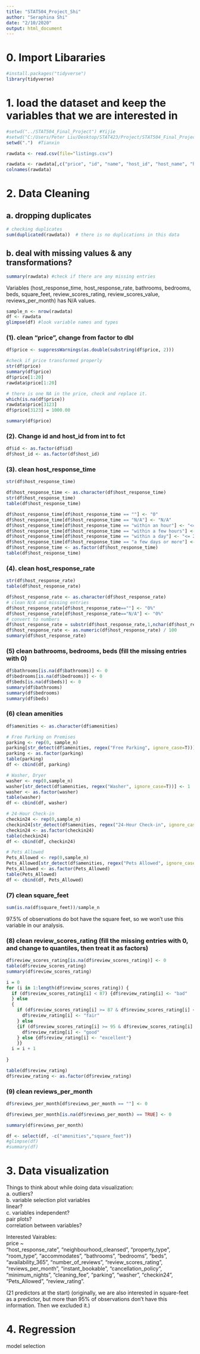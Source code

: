 ```yaml
---
title: "STAT504_Project_Shi"
author: "Seraphina Shi"
date: "2/10/2020"
output: html_document
---
```


# 0. Import Libararies 
```r
#install.packages("tidyverse")
library(tidyverse)
```

# 1. load the dataset and keep the variables that we are interested in
```r
#setwd("../STAT504_Final_Project") #Yijie
#setwd("C:/Users/Peter Liu/Desktop/STAT423/Project/STAT504_Final_Project") #Seraphina
setwd(".")  #Tianxin

rawdata <- read.csv(file="listings.csv")

rawdata <- rawdata[,c("price", "id", "name", "host_id", "host_name", "host_response_time", "host_response_rate", "neighbourhood_cleansed", "zipcode", "latitude", "longitude","property_type", "room_type", "accommodates", "bathrooms", "bedrooms", "beds", "amenities", "square_feet", "availability_365", "number_of_reviews", "review_scores_rating", "reviews_per_month", "instant_bookable", "cancellation_policy","minimum_nights", "cleaning_fee" )]
colnames(rawdata)
```


# 2. Data Cleaning  
## a. dropping duplicates  
```r
# checking duplicates
sum(duplicated(rawdata))  # there is no duplications in this data
```
## b. deal with missing values & any transformations?
```r
summary(rawdata) #check if there are any missing entries
```
  
Variables (host_response_time, host_response_rate, bathrooms, bedrooms, beds, square_feet, review_scores_rating, review_scores_value, reviews_per_month) has N/A values.  

```r
sample_n <- nrow(rawdata)
df <- rawdata
glimpse(df) #look variable names and types
```

### (1). clean "price", change from factor to dbl
```r
df$price <- suppressWarnings(as.double(substring(df$price, 2)))
```
```r
#check if price transformed properly
str(df$price)
summary(df$price) 
df$price[1:20]
rawdata$price[1:20] 
```
```r
# there is one NA in the price, check and replace it.
which(is.na(df$price)) 
rawdata$price[3123]
df$price[3123] = 1000.00
```
```r
summary(df$price)
```

### (2). Change id and host_id from int to fct
```r
df$id <- as.factor(df$id)
df$host_id <- as.factor(df$host_id)
```

### (3). clean host_response_time
```r
str(df$host_response_time)
```
```r
df$host_response_time <- as.character(df$host_response_time)
str(df$host_response_time)
table(df$host_response_time)  
```
```r
df$host_response_time[df$host_response_time == ""] <- "0"
df$host_response_time[df$host_response_time == "N/A"] <- "N/A"
df$host_response_time[df$host_response_time == "within an hour"] <- "<= 1h"
df$host_response_time[df$host_response_time == "within a few hours"] <- "<= 5h"
df$host_response_time[df$host_response_time == "within a day"] <- "<= 24h"
df$host_response_time[df$host_response_time == "a few days or more"] <- "> 24h"
df$host_response_time <- as.factor(df$host_response_time)
table(df$host_response_time)
```

### (4). clean host_response_rate
```r
str(df$host_response_rate)
table(df$host_response_rate)
```
```r
df$host_response_rate <- as.character(df$host_response_rate)
# clean N/A and missing entries
df$host_response_rate[df$host_response_rate==""] <- "0%"
df$host_response_rate[df$host_response_rate=="N/A"] <- "0%"  
# convert to numbers
df$host_response_rate = substr(df$host_response_rate,1,nchar(df$host_response_rate)-1)
df$host_response_rate <- as.numeric(df$host_response_rate) / 100
summary(df$host_response_rate)
```

### (5) clean bathrooms, bedrooms, beds (fill the missing entries with 0)   

```r
df$bathrooms[is.na(df$bathrooms)] <- 0
df$bedrooms[is.na(df$bedrooms)] <- 0
df$beds[is.na(df$beds)] <- 0
summary(df$bathrooms)
summary(df$bedrooms)
summary(df$beds)
```


### (6) clean amenities
```r
df$amenities <- as.character(df$amenities)
```
```r
# Free Parking on Premises
parking <- rep(0, sample_n)
parking[str_detect(df$amenities, regex("Free Parking", ignore_case=T))] <- 1
parking <- as.factor(parking)
table(parking)
df <- cbind(df, parking)
```
```r
# Washer, Dryer 
washer <- rep(0,sample_n)
washer[str_detect(df$amenities, regex("Washer", ignore_case=T))] <- 1
washer <- as.factor(washer)
table(washer)
df <- cbind(df, washer)
```
```r
# 24-Hour Check-in
checkin24 <- rep(0,sample_n)
checkin24[str_detect(df$amenities, regex("24-Hour Check-in", ignore_case=T))] <- 1
checkin24 <- as.factor(checkin24)
table(checkin24)
df <- cbind(df, checkin24)
```
```r
# Pets Allowed
Pets_Allowed <- rep(0,sample_n)
Pets_Allowed[str_detect(df$amenities, regex("Pets Allowed", ignore_case=T))] <- 1
Pets_Allowed <- as.factor(Pets_Allowed)
table(Pets_Allowed)
df <- cbind(df, Pets_Allowed)
```

### (7) clean square_feet
```r
sum(is.na(df$square_feet))/sample_n
```
97.5% of observations do bot have the square feet, so we won't use this variable in our analysis. 

### (8) clean review_scores_rating (fill the missing entries with 0, and change to quantiles, then treat it as factors)
```r
df$review_scores_rating[is.na(df$review_scores_rating)] <- 0
table(df$review_scores_rating)
summary(df$review_scores_rating)
```
```r
i = 0
for (i in 1:length(df$review_scores_rating)) {
  if (df$review_scores_rating[i] < 87) {df$review_rating[i] <- "bad"
  } else 
  {
    if (df$review_scores_rating[i] >= 87 & df$review_scores_rating[i] < 95) {
      df$review_rating[i] <- "fair"
    } else 
    {if (df$review_scores_rating[i] >= 95 & df$review_scores_rating[i] < 98) {
      df$review_rating[i] <- "good"
    } else {df$review_rating[i] <- "excellent"}
    }}
  i = i + 1
  
}

table(df$review_rating)
df$review_rating <- as.factor(df$review_rating)
```

### (9) clean reviews_per_month
```r
df$reviews_per_month[df$reviews_per_month == ""] <- 0

df$reviews_per_month[is.na(df$reviews_per_month) == TRUE] <- 0

summary(df$reviews_per_month)
```
```r
df <- select(df, -c("amenities","square_feet"))
#glimpse(df)
#summary(df)
```

# 3. Data visualization 
Things to think about while doing data visualization:  
    a.       outliers?  
    b. variable selection 
       plot variables  
       linear?  
    c. variables independent?   
       pair plots?  
       correlation between variables?  

Interested Vairables:  
price ~  
"host_response_rate", "neighbourhood_cleansed", "property_type", "room_type", "accommodates", "bathrooms", "bedrooms", "beds", "availability_365", "number_of_reviews", "review_scores_rating", "reviews_per_month", "instant_bookable", "cancellation_policy", "minimum_nights", "cleaning_fee", "parking", "washer", "checkin24", "Pets_Allowed", "review_rating".  

(21 predictors at the start)
(originally, we are also interested in square-feet as a predictor, but more than 95% of observations don't have this information. Then we excluded it.)


# 4. Regression  
  model selection
